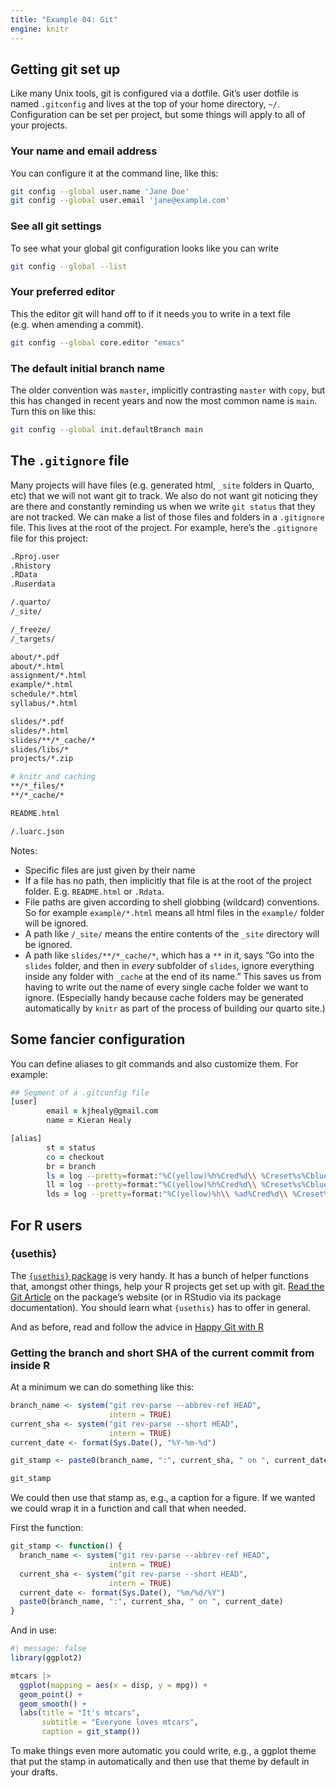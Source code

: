 ```yaml
---
title: "Example 04: Git"
engine: knitr
---
```



## Getting git set up

Like many Unix tools, git is configured via a dotfile. Git's user dotfile is named `.gitconfig` and lives at the top of your home directory, `~/`. Configuration can be set per project, but some things will apply to all of your projects. 

### Your name and email address

You can configure it at the command line, like this:

```.zsh
git config --global user.name 'Jane Doe'
git config --global user.email 'jane@example.com'
```

### See all git settings

To see what your global git configuration looks like you can write

```.zsh
git config --global --list
```

### Your preferred editor

This the editor git will hand off to if it needs you to write in a text file (e.g. when amending a commit).

```.zsh
git config --global core.editor "emacs"
```

### The default initial branch name

The older convention was `master`, implicitly contrasting `master` with `copy`, but this has changed in recent years and now the most common name is `main`. Turn this on like this:

```.zsh
git config --global init.defaultBranch main
```

## The `.gitignore` file

Many projects will have files (e.g. generated html, `_site` folders in Quarto, etc) that we will not want git to track. We also do not want git noticing they are there and constantly reminding us when we write `git status` that they are not tracked. We can make a list of those files and folders in a `.gitignore` file. This lives at the root of the project. For example, here's the `.gitignore` file for this project:

```.zsh
.Rproj.user
.Rhistory
.RData
.Ruserdata

/.quarto/
/_site/

/_freeze/
/_targets/

about/*.pdf
about/*.html
assignment/*.html
example/*.html
schedule/*.html
syllabus/*.html

slides/*.pdf
slides/*.html
slides/**/*_cache/*
slides/libs/*
projects/*.zip

# knitr and caching
**/*_files/*
**/*_cache/*

README.html

/.luarc.json

```


Notes: 

- Specific files are just given by their name
- If a file has no path, then implicitly that file is at the root of the project folder. E.g. `README.html` or `.Rdata`.
- File paths are given according to shell globbing (wildcard) conventions. So for example `example/*.html` means all html files in the `example/` folder will be ignored. 
- A path like `/_site/` means the entire contents of the `_site` directory will be ignored. 
- A path like `slides/**/*_cache/*`, which has a `**` in it, says "Go into the `slides` folder, and then in _every_ subfolder of `slides`, ignore everything inside any folder with `_cache` at the end of its name." This saves us from having to write out the name of every single cache folder we want to ignore. (Especially handy because cache folders may be generated automatically by `knitr` as part of the process of building our quarto site.)

## Some fancier configuration

You can define aliases to git commands and also customize them. For example:

```.zsh
## Segment of a .gitconfig file
[user]
        email = kjhealy@gmail.com
        name = Kieran Healy

[alias]
        st = status
        co = checkout
        br = branch
        ls = log --pretty=format:"%C(yellow)%h%Cred%d\\ %Creset%s%Cblue\\ [%cn]" --decorate
        ll = log --pretty=format:"%C(yellow)%h%Cred%d\\ %Creset%s%Cblue\\ [%cn]" --decorate --numstat
        lds = log --pretty=format:"%C(yellow)%h\\ %ad%Cred%d\\ %Creset%s%Cblue\\ [%cn]" --decorate --date=short
```

## For R users

### {usethis}

The [`{usethis}` package](https://usethis.r-lib.org) is very handy. It has a bunch of helper functions that, amongst other things, help your R projects get set up with git. [Read the Git Article](https://usethis.r-lib.org/articles/git-credentials.html) on the package's website (or in RStudio via its package documentation). You should learn what `{usethis}` has to offer in general.

And as before, read and follow the advice in [Happy Git with R](https://happygitwithr.com)



### Getting the branch and short SHA of the current commit from inside R

At a minimum we can do something like this:

```r
branch_name <- system("git rev-parse --abbrev-ref HEAD", 
                      intern = TRUE)
current_sha <- system("git rev-parse --short HEAD", 
                      intern = TRUE)
current_date <- format(Sys.Date(), "%Y-%m-%d")

git_stamp <- paste0(branch_name, ":", current_sha, " on ", current_date)

git_stamp

```

We could then use that stamp as, e.g., a caption for a figure. If we wanted we could wrap it in a function and call that when needed. 

First the function: 

```r
git_stamp <- function() {
  branch_name <- system("git rev-parse --abbrev-ref HEAD", 
                      intern = TRUE)
  current_sha <- system("git rev-parse --short HEAD", 
                      intern = TRUE)
  current_date <- format(Sys.Date(), "%m/%d/%Y")
  paste0(branch_name, ":", current_sha, " on ", current_date)
}
```

And in use:

```r
#| message: false
library(ggplot2)

mtcars |> 
  ggplot(mapping = aes(x = disp, y = mpg)) + 
  geom_point() + 
  geom_smooth() + 
  labs(title = "It's mtcars", 
       subtitle = "Everyone loves mtcars", 
       caption = git_stamp())
```

To make things even more automatic you could write, e.g., a ggplot theme that put the stamp in automatically and then use that theme by default in your drafts.
